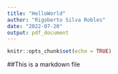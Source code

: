 ```yaml
---
title: "HelloWorld"
author: "Rigoberto Silva Robles"
date: "2022-07-20"
output: pdf_document
---
```


```r
knitr::opts_chunk$set(echo = TRUE)
```

##This is a markdown file

